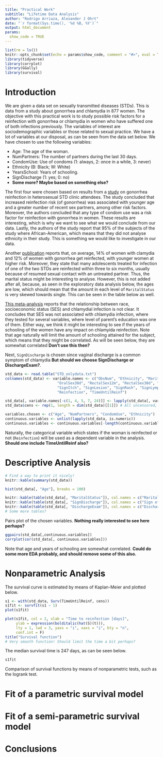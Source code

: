 ```yaml
---
title: "Practical Work"
subtitle: "Lifetime Data Analysis"
author: "Rodrigo Arriaza, Alexander J Ohrt"
date: "`r format(Sys.time(), '%d %B, %Y')`"
output: html_document
params:
  show_code = TRUE
---
```


```r
list(rm = ls())
knitr::opts_chunk$set(echo = params$show_code, comment = "#>", eval = TRUE)
library(tidyverse)
library(corrplot)
library(GGally)
library(survival)
```

# Introduction

We are given a data set on sexually transmitted diseases (STDs). This is data from a study about gonorrhea and chlamydia in 877 women. The objective with this practical work is to study possible risk factors for a reinfection with gonorrhea or chlamydia in women who have suffered one of both infections previously. The variables of interest are sociodemographic variables or those related to sexual practice. We have a lot of variables at our disposal, as can be seen from the data set below. We have chosen to use the following variables:

  * Age: The age of the woman. 
  * NumPartners: The number of partners during the last 30 days. 
  * CondomUse: Use of condoms (1: always, 2: once in a while, 3: never)
  * Ethnicity (B: Black; W: White)
  * YearsSchool: Years of schooling. 
  * SignDischarge (1: yes; 0: no)
  * **Some more? Maybe based on something else?**

The first four were chosen based on results from a [study](https://www.ncbi.nlm.nih.gov/pmc/articles/PMC1744639/) on gonorrhea reinfection in heterosexual STD clinic attendees. The study concluded that increased reinfection risk (of gonorrhea) was associated with younger age and a greater number of recent sex partners, among other risk factors. Moreover, the authors concluded that any type of condom use was a risk factor for reinfection with gonorrhea in women. These results are interesting, which is why we want to see what we would conclude from our data. Lastly, the authors of the study report that 95\% of the subjects of the study where African-American, which means that they did not analyse ethnicity in their study. This is something we would like to investigate in our data. 

Another [publication](https://policylab.chop.edu/sites/default/files/pdf/publications/Preventing_Chlamydia_Gonorrhea_Reinfection_through_Increased_Use_of_EPT.pdf) reports that, on average, 14\% of women with clamydia and 12\% of women with gonorrhea get reinfected, with younger women at higher risk. Moreover, they state that many adolescents treated for infection of one of the two STDs are reinfected within three to six months, usually because of resumed sexual contact with an untreated partner. Thus, the marital status might be interesting to analyse. However, this is not added after all, because, as seen in the exploratory data analysis below, the ages are low, which should mean that the amount in each level of `MaritalStatus` is very skewed towards single. This can be seen in the table below as well. 

[This meta-analysis](https://www.ncbi.nlm.nih.gov/pmc/articles/PMC2094865/) reports that the relationship between race, socioeconomic status (SES) and chlamydial infection is not clear. It concludes that SES was not associated with chlamydia infection, where they tested for several variables, where level of parent's education was one of them. Either way, we think it might be interesting to see if the years of schooling of the women have any impact on chlamyida reinfection. Note that age naturally will limit the amount of schooling attained for the subject, which means that they might be correlated. As will be seen below, they are somewhat correlated **Don't use this then?**

Next, `SignDischarge` is chosen since vaginal discharge is a common symptom of chlamydia **But should we choose SignDischarge or DischargeExam?**.




```r
std_data <- read.table("STD_onlydata.txt")
colnames(std_data) <- variable.names <- c("ObsNum", "Ethnicity", "MaritalStatus", "Age", "YearsSchool", "InitInfect", "NumPartners", "OralSex12m", 
                        "OralSex30d", "RectalSex12m", "RectalSex30d", "AbPain", "SignDischarge", "SignDysuria", "CondomUse", 
                        "SignItch", "SignLesion", "SignRash", "SignLymph", "InvVagAtExam", "DischargeExam", "AbnormNodeExam", 
                        "Reinfection", "TimeUntilReinf")

std_data[, variable.names[-c(1, 4, 5, 7, 24)]] <- lapply(std_data[, variable.names[-c(1, 4, 5, 7, 24)]], factor)
std_data$cens <- rep(1, length = dim(std_data)[[1]]) # All uncensored, thus cens = 1 for all rows. 

variables.chosen <- c("Age", "NumPartners", "CondomUse", "Ethnicity")
continuous.variables <- unlist(lapply(std_data, is.numeric))
continuous.variables <- continuous.variables[-length(continuous.variables)] # Removing the cens-value. 
```

Naturally, the categorical variable which states if the woman is reinfected or not (`Reinfection`) will be used as a dependent variable in the analysis. **Should one include TimeUntilReinf also?** 

# Descriptive Analysis


```r
# Find a way to print it nicely!
knitr::kable(summary(std_data))
```


```r
hist(std_data[, "Age"], breaks = 100)
```

```r
knitr::kable(table(std_data[, "MaritalStatus"]), col.names = c("Marital Status", "Frequency"), caption = "Marital Status Frequency in each Level.")
knitr::kable(table(std_data[, "SignDischarge"]), col.names = c("Sign of Discharge", "Frequency"), caption = "Sign of Discharge Frequency in each Level.")
knitr::kable(table(std_data[, "DischargeExam"]), col.names = c("Discharge at Exam", "Frequency"), caption = "Discharge at Exam Frequency in each Level.")
# Some more tables?
```

Pairs plot of the chosen variables. **Nothing really interested to see here perhaps?**
```r
ggpairs(std_data[,continuous.variables])
corrplot(cor(std_data[, continuous.variables]))
```
Note that age and years of schooling are somewhat correlated. **Could do some more EDA probably, and should remove some of this also.** 

# Nonparametric Analysis

The survival curve is estimated by means of Kaplan-Meier and plotted below. 

```r
s1 <- with(std_data, Surv(TimeUntilReinf, cens))
s1fit <- survfit(s1 ~ 1)
plot(s1fit)

plot(s1fit, col = 2, xlab = "Time to reinfection [days]",
     ylab = expression(bolditalic(hat(S)(t))),
     lty = 1, lwd = 3, yaxs = "i", xaxs = "i", bty = "n",
     conf.int = F)
title("Survival function")
# Very smooth function! Should limit the time a bit perhaps?
```

The median survival time is 247 days, as can be seen below. 

```r
s1fit
```

Comparison of survival functions by means of nonparametric tests, such as the logrank test. 

# Fit of a parametric survival model

# Fit of a semi-parametric survival model

# Conclusions
